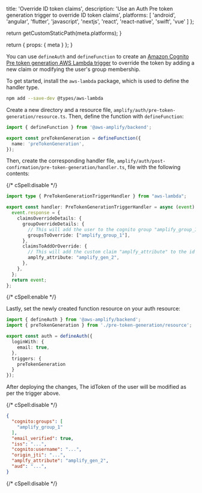 
  title: 'Override ID token claims',
  description:
    'Use an Auth Pre token generation trigger to override ID token claims',
  platforms: [
    'android',
    'angular',
    'flutter',
    'javascript',
    'nextjs',
    'react',
    'react-native',
    'swift',
    'vue'
  ]
};

  return getCustomStaticPath(meta.platforms);
}

  return {
    props: {
      meta
    }
  };
}


You can use `defineAuth` and `defineFunction` to create an [Amazon Cognito Pre token generation AWS Lambda trigger](https://docs.aws.amazon.com/cognito/latest/developerguide/user-pool-lambda-pre-token-generation.html) to override the token by adding a new claim or modifying the user's group membership.

To get started, install the `aws-lambda` package, which is used to define the handler type.

```bash title="Terminal" showLineNumbers={false}
npm add --save-dev @types/aws-lambda
```

Create a new directory and a resource file, `amplify/auth/pre-token-generation/resource.ts`. Then, define the function with `defineFunction`:

```ts title="amplify/auth/pre-token-generation/resource.ts"
import { defineFunction } from '@aws-amplify/backend';

export const preTokenGeneration = defineFunction({
  name: 'preTokenGeneration',
});
```

Then, create the corresponding handler file, `amplify/auth/post-confirmation/pre-token-generation/handler.ts`, file with the following contents:

{/* cSpell:disable */}
```ts title="amplify/auth/pre-token-generation/handler.ts"
import type { PreTokenGenerationTriggerHandler } from "aws-lambda";

export const handler: PreTokenGenerationTriggerHandler = async (event) => {
  event.response = {
    claimsOverrideDetails: {
      groupOverrideDetails: {
        // This will add the user to the cognito group "amplify_group_1" 
        groupsToOverride: ["amplify_group_1"],
      },
      claimsToAddOrOverride: {
        // This will add the custom claim "amplfy_attribute" to the id token
        amplfy_attribute: "amplify_gen_2",
      },
    },
  };
  return event;
};

```
{/* cSpell:enable */}

Lastly, set the newly created function resource on your auth resource:

```ts title="amplify/auth/resource.ts"
import { defineAuth } from '@aws-amplify/backend';
import { preTokenGeneration } from './pre-token-generation/resource';

export const auth = defineAuth({
  loginWith: {
    email: true,
  },
  triggers: {
    preTokenGeneration
  }
});
```

After deploying the changes, The idToken of the user will be modified as per the trigger above.

{/* cSpell:disable */}
```json showLineNumbers={false}
{
  "cognito:groups": [
    "amplify_group_1"
  ],
  "email_verified": true,
  "iss": "...",
  "cognito:username": "...",
  "origin_jti": "...",
  "amplfy_attribute": "amplify_gen_2",
  "aud": "...",
}

```
{/* cSpell:disable */}
